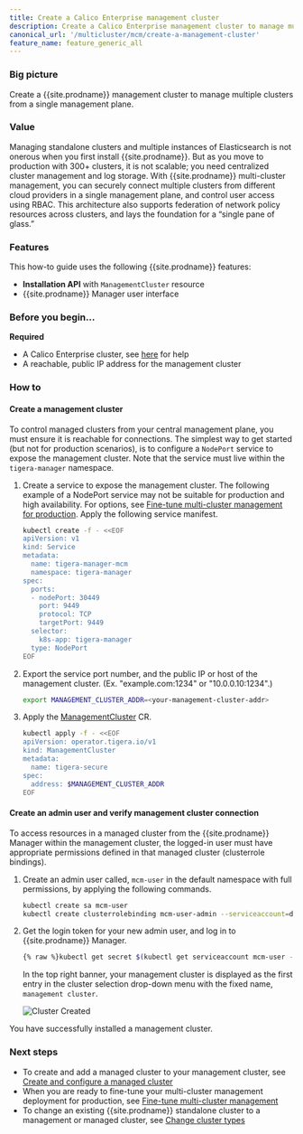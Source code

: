 ```yaml
---
title: Create a Calico Enterprise management cluster
description: Create a Calico Enterprise management cluster to manage multiple clusters from a single management plane.
canonical_url: '/multicluster/mcm/create-a-management-cluster'
feature_name: feature_generic_all
---
```


### Big picture

Create a {{site.prodname}} management cluster to manage multiple clusters from a single management plane.

### Value

Managing standalone clusters and multiple instances of Elasticsearch is not onerous when you first install {{site.prodname}}. But as you move to production with 300+ clusters, it is not scalable; you need centralized cluster management and log storage. With {{site.prodname}} multi-cluster management, you can securely connect multiple clusters from different cloud providers in a single management plane, and control user access using RBAC. This architecture also supports federation of network policy resources across clusters, and lays the foundation for a “single pane of glass.” 

### Features

This how-to guide uses the following {{site.prodname}} features:

- **Installation API** with `ManagementCluster` resource
- {{site.prodname}} Manager user interface

### Before you begin...

**Required**

- A Calico Enterprise cluster, see [here]({{site.baseurl}}/getting-started/install-on-clusters) for help
- A reachable, public IP address for the management cluster 

### How to

#### Create a management cluster
To control managed clusters from your central management plane, you must ensure it is reachable for connections. The simplest way to get started (but not for production scenarios), is to configure a `NodePort` service to expose the management cluster. Note that the service must live within the `tigera-manager` namespace.

1.  Create a service to expose the management cluster.
    The following example of a NodePort service may not be suitable for production and high availability. For options, see [Fine-tune multi-cluster management for production]({{site.baseurl}}/multicluster/mcm/fine-tune-deployment).
    Apply the following service manifest.

    ```bash
    kubectl create -f - <<EOF
    apiVersion: v1
    kind: Service
    metadata:
      name: tigera-manager-mcm
      namespace: tigera-manager
    spec:
      ports:
      - nodePort: 30449
        port: 9449
        protocol: TCP
        targetPort: 9449
      selector:
        k8s-app: tigera-manager
      type: NodePort
    EOF
    ```

1. Export the service port number, and the public IP or host of the management cluster. (Ex. "example.com:1234" or "10.0.0.10:1234".)
   ```bash
   export MANAGEMENT_CLUSTER_ADDR=<your-management-cluster-addr>
   ```
1. Apply the [ManagementCluster]({{site.baseurl}}/reference/installation/api#operator.tigera.io/v1.ManagementCluster) CR.

   ```bash
   kubectl apply -f - <<EOF
   apiVersion: operator.tigera.io/v1
   kind: ManagementCluster
   metadata:
     name: tigera-secure
   spec:
     address: $MANAGEMENT_CLUSTER_ADDR
   EOF
   ```

#### Create an admin user and verify management cluster connection

To access resources in a managed cluster from the {{site.prodname}} Manager within the management cluster, the logged-in user must have appropriate permissions defined in that managed cluster (clusterrole bindings).

1. Create an admin user called, `mcm-user` in the default namespace with full permissions, by applying the following commands.

   ```bash
   kubectl create sa mcm-user
   kubectl create clusterrolebinding mcm-user-admin --serviceaccount=default:mcm-user --clusterrole=tigera-network-admin
   ```
1. Get the login token for your new admin user, and log in to {{site.prodname}} Manager.

   ```bash
   {% raw %}kubectl get secret $(kubectl get serviceaccount mcm-user -o jsonpath='{range .secrets[*]}{.name}{"\n"}{end}' | grep token) -o go-template='{{.data.token | base64decode}}' && echo{% endraw %}
   ```
   In the top right banner, your management cluster is displayed as the first entry in the cluster selection drop-down menu with the fixed name, `management cluster`.

   ![Cluster Created]({{site.baseurl}}/images/mcm/mcm-management-cluster.png)

You have successfully installed a management cluster.

### Next steps

- To create and add a managed cluster to your management cluster, see [Create and configure a managed cluster]({{site.baseurl}}/multicluster/mcm/create-a-managed-cluster)
- When you are ready to fine-tune your multi-cluster management deployment for production, see [Fine-tune multi-cluster management]({{site.baseurl}}/multicluster/mcm/fine-tune-deployment)
- To change an existing {{site.prodname}} standalone cluster to a management or managed cluster, see [Change cluster types]({{site.baseurl}}/multicluster/mcm/change-cluster-type)
